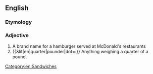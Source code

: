 {{also|quarterpounder }}
==English==

===Etymology===
{{prefix|en|quarter|pounder}}

===Adjective===


# A brand name for a hamburger served at McDonald's restaurants 
# {{&lit|en|quarter|pounder|dot=:}} Anything weighing a quarter of a pound.
[[Category:en:Sandwiches]]
